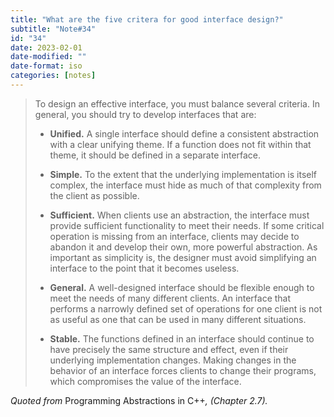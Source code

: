 ```yaml
---
title: "What are the five critera for good interface design?"
subtitle: "Note#34"
id: "34"
date: 2023-02-01
date-modified: ""
date-format: iso
categories: [notes]
---
```

> To design an effective interface, you must balance several criteria. In general, you
> should try to develop interfaces that are:
> 
> * **Unified.** A single interface should define a consistent abstraction with a clear unifying
> theme. If a function does not fit within that theme, it should be defined in a separate
> interface.
> 
> * **Simple.** To the extent that the underlying implementation is itself complex, the
> interface must hide as much of that complexity from the client as possible.
> 
> * **Sufficient.** When clients use an abstraction, the interface must provide sufficient
> functionality to meet their needs. If some critical operation is missing from an
> interface, clients may decide to abandon it and develop their own, more powerful
> abstraction. As important as simplicity is, the designer must avoid simplifying an
> interface to the point that it becomes useless.
> 
> * **General.** A well-designed interface should be flexible enough to meet the needs of
> many different clients. An interface that performs a narrowly defined set of operations
> for one client is not as useful as one that can be used in many different situations.
> 
> * **Stable.** The functions defined in an interface should continue to have precisely the
> same structure and effect, even if their underlying implementation changes. Making
> changes in the behavior of an interface forces clients to change their programs, which
> compromises the value of the interface.

*Quoted from* Programming Abstractions in C++*, (Chapter 2.7).*
